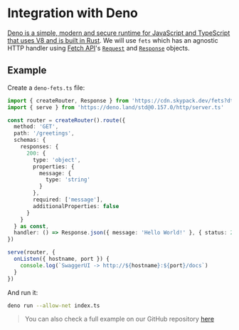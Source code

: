 # Integration with Deno

[Deno is a simple, modern and secure runtime for JavaScript and TypeScript that uses V8 and is built in Rust](https://deno.land/).
We will use `fets` which has an agnostic HTTP handler using
[Fetch API](https://developer.mozilla.org/en-US/docs/Web/API/Fetch_API/Using_Fetch)'s
[`Request`](https://developer.mozilla.org/en-US/docs/Web/API/Request) and
[`Response`](https://developer.mozilla.org/en-US/docs/Web/API/Response) objects.

## Example

Create a `deno-fets.ts` file:

```ts filename="deno-fets.ts"
import { createRouter, Response } from 'https://cdn.skypack.dev/fets?dts'
import { serve } from 'https://deno.land/std@0.157.0/http/server.ts'

const router = createRouter().route({
  method: 'GET',
  path: '/greetings',
  schemas: {
    responses: {
      200: {
        type: 'object',
        properties: {
          message: {
            type: 'string'
          }
        },
        required: ['message'],
        additionalProperties: false
      }
    }
  } as const,
  handler: () => Response.json({ message: 'Hello World!' }, { status: 200 })
})

serve(router, {
  onListen({ hostname, port }) {
    console.log(`SwaggerUI -> http://${hostname}:${port}/docs`)
  }
})
```

And run it:

```bash
deno run --allow-net index.ts
```

> You can also check a full example on our GitHub repository
> [here](https://github.com/ardatan/fets/tree/master/examples/deno)
